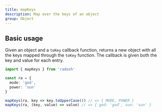 ```yaml
---
title: mapKeys
description: Map over the keys of an object
group: Object
---
```


## Basic usage

Given an object and a `toKey` callback function, returns a new object with all the keys
mapped through the `toKey` function. The callback is given both the key and value for each entry.

```ts
import { mapKeys } from 'radash'

const ra = {
  mode: 'god',
  power: 'sun'
}

mapKeys(ra, key => key.toUpperCase()) // => { MODE, POWER }
mapKeys(ra, (key, value) => value) // => { god: 'god', sun: 'sun' }
```

